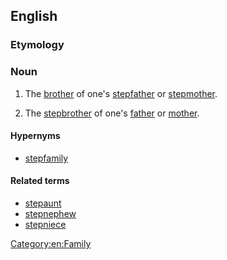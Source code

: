 {{also|step-uncle}}
==English==

===Etymology===
{{prefix|step|uncle|lang=en}}

===Noun===
{{en-noun}}

# {{lb|en|rare}} The [[brother]] of one's [[stepfather]] or [[stepmother]].
# {{lb|en|rare}} The [[stepbrother]] of one's [[father]] or [[mother]].

====Hypernyms====
*[[stepfamily]]

====Related terms====
* [[stepaunt]]
*[[stepnephew]]
*[[stepniece]]
[[Category:en:Family]]